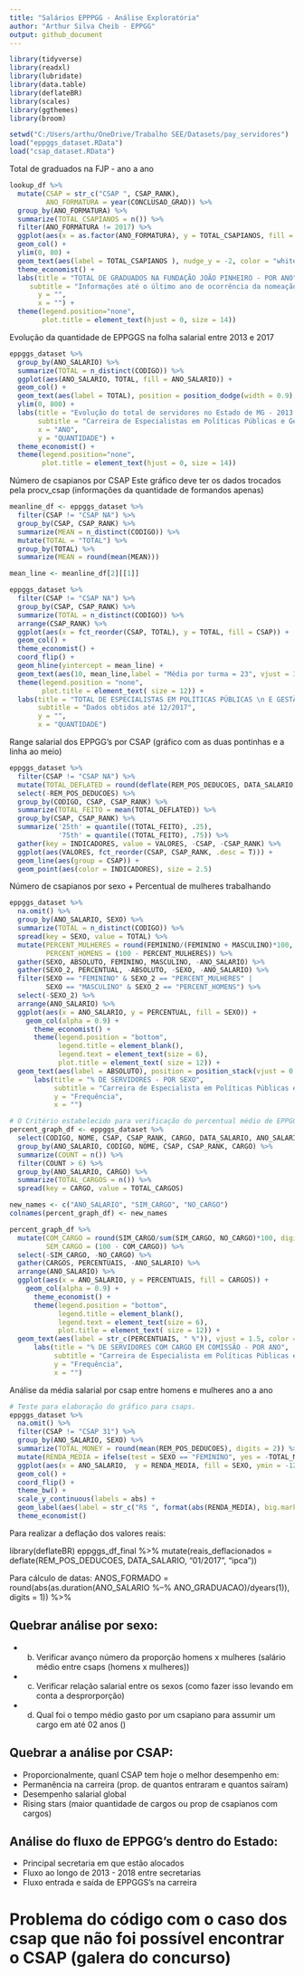 ```yaml
---
title: "Salários EPPPGG - Análise Exploratória"
author: "Arthur Silva Cheib - EPPGG"
output: github_document
---
```


```r
library(tidyverse)
library(readxl)
library(lubridate)
library(data.table)
library(deflateBR)
library(scales)
library(ggthemes)
library(broom)
```

```r
setwd("C:/Users/arthu/OneDrive/Trabalho SEE/Datasets/pay_servidores")
load("eppggs_dataset.RData")
load("csap_dataset.RData")
```

Total de graduados na FJP - ano a ano
```r
lookup_df %>%
  mutate(CSAP = str_c("CSAP ", CSAP_RANK),
         ANO_FORMATURA = year(CONCLUSAO_GRAD)) %>% 
  group_by(ANO_FORMATURA) %>% 
  summarize(TOTAL_CSAPIANOS = n()) %>% 
  filter(ANO_FORMATURA != 2017) %>% 
  ggplot(aes(x = as.factor(ANO_FORMATURA), y = TOTAL_CSAPIANOS, fill = ANO_FORMATURA)) +
  geom_col() +
  ylim(0, 80) +
  geom_text(aes(label = TOTAL_CSAPIANOS ), nudge_y = -2, color = "white", size = 3.5) +
  theme_economist() +
  labs(title = "TOTAL DE GRADUADOS NA FUNDAÇÃO JOÃO PINHEIRO - POR ANO",
     subtitle = "Informações até o último ano de ocorrência da nomeação dos graduados",
       y = "",
       x = "") +
  theme(legend.position="none",
        plot.title = element_text(hjust = 0, size = 14))
```

Evolução da quantidade de EPPGGS na folha salarial entre 2013 e 2017
```r
eppggs_dataset %>% 
  group_by(ANO_SALARIO) %>% 
  summarize(TOTAL = n_distinct(CODIGO)) %>%
  ggplot(aes(ANO_SALARIO, TOTAL, fill = ANO_SALARIO)) +
  geom_col() +
  geom_text(aes(label = TOTAL), position = position_dodge(width = 0.9), vjust = -0.45, size = 3.5) +
  ylim(0, 800) +
  labs(title = "Evolução do total de servidores no Estado de MG - 2013 e 2017",
       subtitle = "Carreira de Especialistas em Políticas Públicas e Gestão Governamental",
       x = "ANO",
       y = "QUANTIDADE") +
  theme_economist() +
  theme(legend.position="none",
        plot.title = element_text(hjust = 0, size = 14))
```

Número de csapianos por CSAP
Este gráfico deve ter os dados trocados pela procv_csap (informações da quantidade de formandos apenas)
```r

meanline_df <- eppggs_dataset %>%
  filter(CSAP != "CSAP NA") %>% 
  group_by(CSAP, CSAP_RANK) %>% 
  summarize(MEAN = n_distinct(CODIGO)) %>% 
  mutate(TOTAL = "TOTAL") %>% 
  group_by(TOTAL) %>% 
  summarize(MEAN = round(mean(MEAN)))

mean_line <- meanline_df[2][[1]]

eppggs_dataset %>%
  filter(CSAP != "CSAP NA") %>% 
  group_by(CSAP, CSAP_RANK) %>% 
  summarize(TOTAL = n_distinct(CODIGO)) %>% 
  arrange(CSAP_RANK) %>% 
  ggplot(aes(x = fct_reorder(CSAP, TOTAL), y = TOTAL, fill = CSAP)) +
  geom_col() +
  theme_economist() +
  coord_flip() +
  geom_hline(yintercept = mean_line) +
  geom_text(aes(10, mean_line,label = "Média por turma = 23", vjust = 3, hjust = -0.1)) +
  theme(legend.position = "none",
        plot.title = element_text( size = 12)) +
  labs(title = "TOTAL DE ESPECIALISTAS EM POLÍTICAS PÚBLICAS \n E GESTÃO GOVERNAMENTAL - POR CSAP",
       subtitle = "Dados obtidos até 12/2017",
       y = "",
       x = "QUANTIDADE")

```

Range salarial dos EPPGG's por CSAP (gráfico com as duas pontinhas e a linha ao meio)
```r

eppggs_dataset %>%
  filter(CSAP != "CSAP NA") %>% 
  mutate(TOTAL_DEFLATED = round(deflate(REM_POS_DEDUCOES, DATA_SALARIO, "11/2017", "ipca"), digits = 2)) %>%
  select(-REM_POS_DEDUCOES) %>%
  group_by(CODIGO, CSAP, CSAP_RANK) %>% 
  summarize(TOTAL_FEITO = mean(TOTAL_DEFLATED)) %>% 
  group_by(CSAP, CSAP_RANK) %>% 
  summarize('25th' = quantile((TOTAL_FEITO), .25), 
            '75th' = quantile((TOTAL_FEITO), .75)) %>%
  gather(key = INDICADORES, value = VALORES, -CSAP, -CSAP_RANK) %>% 
  ggplot(aes(VALORES, fct_reorder(CSAP, CSAP_RANK, .desc = T))) +
  geom_line(aes(group = CSAP)) +
  geom_point(aes(color = INDICADORES), size = 2.5)
```


Número de csapianos por sexo + Percentual de mulheres trabalhando
```r
eppggs_dataset %>%
  na.omit() %>% 
  group_by(ANO_SALARIO, SEXO) %>% 
  summarize(TOTAL = n_distinct(CODIGO)) %>% 
  spread(key = SEXO, value = TOTAL) %>% 
  mutate(PERCENT_MULHERES = round(FEMININO/(FEMININO + MASCULINO)*100, digits = 1),
         PERCENT_HOMENS = (100 - PERCENT_MULHERES)) %>% 
  gather(SEXO, ABSOLUTO, FEMININO, MASCULINO, -ANO_SALARIO) %>%
  gather(SEXO_2, PERCENTUAL, -ABSOLUTO, -SEXO, -ANO_SALARIO) %>% 
  filter(SEXO == "FEMININO" & SEXO_2 == "PERCENT_MULHERES" |
         SEXO == "MASCULINO" & SEXO_2 == "PERCENT_HOMENS") %>% 
  select(-SEXO_2) %>% 
  arrange(ANO_SALARIO) %>% 
  ggplot(aes(x = ANO_SALARIO, y = PERCENTUAL, fill = SEXO)) +
    geom_col(alpha = 0.9) +
      theme_economist() +
      theme(legend.position = "bottom",
            legend.title = element_blank(),
            legend.text = element_text(size = 6),
            plot.title = element_text( size = 12)) +
  geom_text(aes(label = ABSOLUTO), position = position_stack(vjust = 0.5), color = "white") +
      labs(title = "% DE SERVIDORES - POR SEXO",
           subtitle = "Carreira de Especialista em Políticas Públicas e Gestão Governamental ",
           y = "Frequência",
           x = "")


```

```r
# O Critério estabelecido para verificação do percentual médio de EPPGGS com cargo foi considerar +7 meses com ele  = ANO COM CARGO
percent_graph_df <- eppggs_dataset %>%
  select(CODIGO, NOME, CSAP, CSAP_RANK, CARGO, DATA_SALARIO, ANO_SALARIO) %>%
  group_by(ANO_SALARIO, CODIGO, NOME, CSAP, CSAP_RANK, CARGO) %>% 
  summarize(COUNT = n()) %>%
  filter(COUNT > 6) %>% 
  group_by(ANO_SALARIO, CARGO) %>% 
  summarize(TOTAL_CARGOS = n()) %>% 
  spread(key = CARGO, value = TOTAL_CARGOS)

new_names <- c("ANO_SALARIO", "SIM_CARGO", "NO_CARGO")
colnames(percent_graph_df) <- new_names

percent_graph_df %>% 
  mutate(COM_CARGO = round(SIM_CARGO/sum(SIM_CARGO, NO_CARGO)*100, digits = 2),
         SEM_CARGO = (100 - COM_CARGO)) %>%
  select(-SIM_CARGO, -NO_CARGO) %>% 
  gather(CARGOS, PERCENTUAIS, -ANO_SALARIO) %>%
  arrange(ANO_SALARIO) %>% 
  ggplot(aes(x = ANO_SALARIO, y = PERCENTUAIS, fill = CARGOS)) +
    geom_col(alpha = 0.9) +
      theme_economist() +
      theme(legend.position = "bottom",
            legend.title = element_blank(),
            legend.text = element_text(size = 6),
            plot.title = element_text( size = 12)) +
  geom_text(aes(label = str_c(PERCENTUAIS, " %")), vjust = 1.5, color = "white") +
      labs(title = "% DE SERVIDORES COM CARGO EM COMISSÃO - POR ANO",
           subtitle = "Carreira de Especialista em Políticas Públicas e Gestão Governamental ",
           y = "Frequência",
           x = "")

```

Análise da média salarial por csap entre homens e mulheres ano a ano
```r
# Teste para elaboração do gráfico para csaps.
eppggs_dataset %>% 
  na.omit() %>%
  filter(CSAP != "CSAP 31") %>% 
  group_by(ANO_SALARIO, SEXO) %>% 
  summarize(TOTAL_MONEY = round(mean(REM_POS_DEDUCOES), digits = 2)) %>% 
  mutate(RENDA_MEDIA = ifelse(test = SEXO == "FEMININO", yes = -TOTAL_MONEY, no = TOTAL_MONEY)) %>% 
  ggplot(aes(x = ANO_SALARIO,  y = RENDA_MEDIA, fill = SEXO, ymin = -12000, ymax = 12000)) +
  geom_col() +
  coord_flip() +
  theme_bw() +
  scale_y_continuous(labels = abs) +
  geom_label(aes(label = str_c("R$ ", format(abs(RENDA_MEDIA), big.mark = ","))), fill = "white") +
  theme_economist()
```


Para realizar a deflação dos valores reais:

library(deflateBR)
eppggs_df_final %>% mutate(reais_deflacionados = deflate(REM_POS_DEDUCOES, DATA_SALARIO, "01/2017", "ipca"))

Para cálculo de datas:
ANOS_FORMADO = round(abs(as.duration(ANO_SALARIO %--% ANO_GRADUACAO)/dyears(1)), digits = 1)) %>% 

## Quebrar análise por sexo:

* b. Verificar avanço número da proporção homens x mulheres (salário médio entre csaps (homens x mulheres))
* c. Verificar relação salarial entre os sexos (como fazer isso levando em conta a desprorporção)
* d. Qual foi o tempo médio gasto por um csapiano para assumir um cargo em até 02 anos ()

## Quebrar a análise por CSAP:
* Proporcionalmente, quanl CSAP tem hoje o melhor desempenho em:
* Permanência na carreira (prop. de quantos entraram e quantos saíram)
* Desempenho salarial global
* Rising stars (maior quantidade de cargos ou prop de csapianos com cargos)

## Análise do fluxo de EPPGG's dentro do Estado:
* Principal secretaria em que estão alocados
* Fluxo ao longo de 2013 - 2018 entre secretarias
* Fluxo entrada e saída de EPPGGS's na carreira


# Problema do código com o caso dos csap que não foi possível encontrar o CSAP (galera do concurso)

        